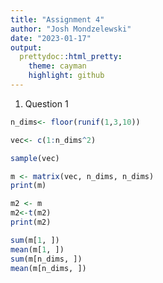 ```yaml
---
title: "Assignment 4"
author: "Josh Mondzelewski"
date: "2023-01-17"
output:
  prettydoc::html_pretty:
    theme: cayman
    highlight: github
---
```

1. Question 1  

```r
n_dims<- floor(runif(1,3,10))

vec<- c(1:n_dims^2)

sample(vec)

m <- matrix(vec, n_dims, n_dims)
print(m)

m2 <- m
m2<-t(m2)
print(m2)

sum(m[1, ])
mean(m[1, ])
sum(m[n_dims, ])
mean(m[n_dims, ])
```





